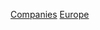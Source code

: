 {{WPSS-cat}}
{{Stub Category|article=歐洲[[公司|公司]]|newstub=Europe-company-stub|category=歐洲公司}}

{{CategoryTOC}}
[[Category:欧洲小作品|Companies]]
[[Category:各大洲公司小作品|Europe]]